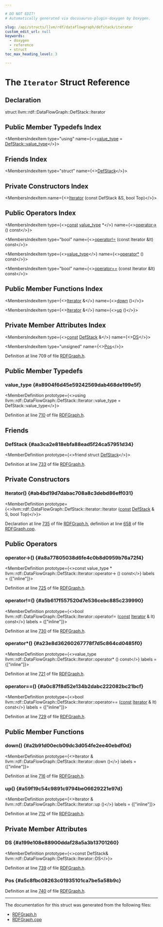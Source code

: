 ```yaml
---

# DO NOT EDIT!
# Automatically generated via docusaurus-plugin-doxygen by Doxygen.

slug: /api/structs/llvm/rdf/dataflowgraph/defstack/iterator
custom_edit_url: null
keywords:
  - doxygen
  - reference
  - struct
toc_max_heading_level: 3

---
```





# The `Iterator` Struct Reference

<DoxygenPage pluginConfig={pluginConfig}>



## Declaration

<CodeBlock>struct llvm::rdf::DataFlowGraph::DefStack::Iterator</CodeBlock>

## Public Member Typedefs Index

<MembersIndex>

<MembersIndexItem
  type="using"
  name={<><a href="#a8904f6d45e59242569dab468de199e5f">value&#95;type</a> = <a href="/docs/api/structs/llvm/rdf/nodeaddr">DefStack::value&#95;type</a></>}>
</MembersIndexItem>

</MembersIndex>

## Friends Index

<MembersIndex>

<MembersIndexItem
  type="struct"
  name={<><a href="#aa3ca2e818ebfa88ead5f24ca57951d34">DefStack</a></>}>
</MembersIndexItem>

</MembersIndex>

## Private Constructors Index

<MembersIndex>

<MembersIndexItem
  name={<><a href="#ab4bd19d7dabac708a8c3debd86eff031">Iterator</a> (const DefStack &amp;S, bool Top)</>}>
</MembersIndexItem>

</MembersIndex>

## Public Operators Index

<MembersIndex>

<MembersIndexItem
  type={<><a href="/docs/api/files/lib/lib/target/lib/target/aarch64/aarch64promoteconstant-cpp/#a90f8350fecae261c25be85d38b451bff">const</a> <a href="/docs/api/structs/llvm/rdf/nodeaddr">value&#95;type</a> &#42;</>}
  name={<><a href="#a8a77805038d6fe4c0b8d0959b76a72f4">operator-&gt;</a> () const</>}>
</MembersIndexItem>

<MembersIndexItem
  type="bool"
  name={<><a href="#a5b617f557520d7e536cebc885c239990">operator!=</a> (const Iterator &amp;It) const</>}>
</MembersIndexItem>

<MembersIndexItem
  type={<><a href="/docs/api/structs/llvm/rdf/nodeaddr">value&#95;type</a></>}
  name={<><a href="#a23e8d36260267778f7d5c864cd0485f0">operator&#42;</a> () const</>}>
</MembersIndexItem>

<MembersIndexItem
  type="bool"
  name={<><a href="#a0c87f8d52e134b2dabc222082bc21bcf">operator==</a> (const Iterator &amp;It) const</>}>
</MembersIndexItem>

</MembersIndex>

## Public Member Functions Index

<MembersIndex>

<MembersIndexItem
  type={<><a href="/docs/api/structs/llvm/rdf/dataflowgraph/defstack/#a8378215c88c684d360158d869e3f0c49">Iterator</a> &amp;</>}
  name={<><a href="#a2b91d00ecb09dc3d054fe2ee40ebdf0d">down</a> ()</>}>
</MembersIndexItem>

<MembersIndexItem
  type={<><a href="/docs/api/structs/llvm/rdf/dataflowgraph/defstack/#a8378215c88c684d360158d869e3f0c49">Iterator</a> &amp;</>}
  name={<><a href="#a59f19c54c9891c9794be06629221e97d">up</a> ()</>}>
</MembersIndexItem>

</MembersIndex>

## Private Member Attributes Index

<MembersIndex>

<MembersIndexItem
  type={<><a href="/docs/api/files/lib/lib/target/lib/target/aarch64/aarch64promoteconstant-cpp/#a90f8350fecae261c25be85d38b451bff">const</a> <a href="/docs/api/structs/llvm/rdf/dataflowgraph/defstack">DefStack</a> &amp;</>}
  name={<><a href="#a199e108e88900ddaf28a5a3b13701260">DS</a></>}>
</MembersIndexItem>

<MembersIndexItem
  type="unsigned"
  name={<><a href="#a5c8fbc08263c01935101ca7be5a58b9c">Pos</a></>}>
</MembersIndexItem>

</MembersIndex>


Definition at line 709 of file <a href="/docs/api/files/include/include/llvm/include/llvm/codegen/rdfgraph-h">RDFGraph.h</a>.

<SectionDefinition>

## Public Member Typedefs

### value&#95;type {#a8904f6d45e59242569dab468de199e5f}

<MemberDefinition
  prototype={<>using llvm::rdf::DataFlowGraph::DefStack::Iterator::value&#95;type =  DefStack::value&#95;type</>}>

Definition at line <a href="/docs/api/files/include/include/llvm/include/llvm/codegen/rdfgraph-h/#l00710">710</a> of file <a href="/docs/api/files/include/include/llvm/include/llvm/codegen/rdfgraph-h">RDFGraph.h</a>.
</MemberDefinition>

</SectionDefinition>

<SectionDefinition>

## Friends

### DefStack {#aa3ca2e818ebfa88ead5f24ca57951d34}

<MemberDefinition
  prototype={<>friend struct <a href="/docs/api/structs/llvm/rdf/dataflowgraph/defstack">DefStack</a></>}>

Definition at line <a href="/docs/api/files/include/include/llvm/include/llvm/codegen/rdfgraph-h/#l00733">733</a> of file <a href="/docs/api/files/include/include/llvm/include/llvm/codegen/rdfgraph-h">RDFGraph.h</a>.
</MemberDefinition>

</SectionDefinition>

<SectionDefinition>

## Private Constructors

### Iterator() {#ab4bd19d7dabac708a8c3debd86eff031}

<MemberDefinition
  prototype={<>llvm::rdf::DataFlowGraph::DefStack::Iterator::Iterator (<a href="/docs/api/files/lib/lib/target/lib/target/aarch64/aarch64promoteconstant-cpp/#a90f8350fecae261c25be85d38b451bff">const</a> <a href="/docs/api/structs/llvm/rdf/dataflowgraph/defstack">DefStack</a> &amp; S, bool Top)</>}>

Declaration at line <a href="/docs/api/files/include/include/llvm/include/llvm/codegen/rdfgraph-h/#l00735">735</a> of file <a href="/docs/api/files/include/include/llvm/include/llvm/codegen/rdfgraph-h">RDFGraph.h</a>, definition at line <a href="/docs/api/files/lib/lib/codegen/rdfgraph-cpp/#l00658">658</a> of file <a href="/docs/api/files/lib/lib/codegen/rdfgraph-cpp">RDFGraph.cpp</a>.
</MemberDefinition>

</SectionDefinition>

<SectionDefinition>

## Public Operators

### operator-&gt;() {#a8a77805038d6fe4c0b8d0959b76a72f4}

<MemberDefinition
  prototype={<>const value&#95;type &#42; llvm::rdf::DataFlowGraph::DefStack::Iterator::operator-&gt; () const</>}
  labels = {["inline"]}>

Definition at line <a href="/docs/api/files/include/include/llvm/include/llvm/codegen/rdfgraph-h/#l00725">725</a> of file <a href="/docs/api/files/include/include/llvm/include/llvm/codegen/rdfgraph-h">RDFGraph.h</a>.
</MemberDefinition>

### operator!=() {#a5b617f557520d7e536cebc885c239990}

<MemberDefinition
  prototype={<>bool llvm::rdf::DataFlowGraph::DefStack::Iterator::operator!= (<a href="/docs/api/files/lib/lib/target/lib/target/aarch64/aarch64promoteconstant-cpp/#a90f8350fecae261c25be85d38b451bff">const</a> <a href="/docs/api/structs/llvm/rdf/dataflowgraph/defstack/#a8378215c88c684d360158d869e3f0c49">Iterator</a> &amp; It) const</>}
  labels = {["inline"]}>

Definition at line <a href="/docs/api/files/include/include/llvm/include/llvm/codegen/rdfgraph-h/#l00730">730</a> of file <a href="/docs/api/files/include/include/llvm/include/llvm/codegen/rdfgraph-h">RDFGraph.h</a>.
</MemberDefinition>

### operator&#42;() {#a23e8d36260267778f7d5c864cd0485f0}

<MemberDefinition
  prototype={<>value&#95;type llvm::rdf::DataFlowGraph::DefStack::Iterator::operator&#42; () const</>}
  labels = {["inline"]}>

Definition at line <a href="/docs/api/files/include/include/llvm/include/llvm/codegen/rdfgraph-h/#l00721">721</a> of file <a href="/docs/api/files/include/include/llvm/include/llvm/codegen/rdfgraph-h">RDFGraph.h</a>.
</MemberDefinition>

### operator==() {#a0c87f8d52e134b2dabc222082bc21bcf}

<MemberDefinition
  prototype={<>bool llvm::rdf::DataFlowGraph::DefStack::Iterator::operator== (<a href="/docs/api/files/lib/lib/target/lib/target/aarch64/aarch64promoteconstant-cpp/#a90f8350fecae261c25be85d38b451bff">const</a> <a href="/docs/api/structs/llvm/rdf/dataflowgraph/defstack/#a8378215c88c684d360158d869e3f0c49">Iterator</a> &amp; It) const</>}
  labels = {["inline"]}>

Definition at line <a href="/docs/api/files/include/include/llvm/include/llvm/codegen/rdfgraph-h/#l00729">729</a> of file <a href="/docs/api/files/include/include/llvm/include/llvm/codegen/rdfgraph-h">RDFGraph.h</a>.
</MemberDefinition>

</SectionDefinition>

<SectionDefinition>

## Public Member Functions

### down() {#a2b91d00ecb09dc3d054fe2ee40ebdf0d}

<MemberDefinition
  prototype={<>Iterator &amp; llvm::rdf::DataFlowGraph::DefStack::Iterator::down ()</>}
  labels = {["inline"]}>

Definition at line <a href="/docs/api/files/include/include/llvm/include/llvm/codegen/rdfgraph-h/#l00716">716</a> of file <a href="/docs/api/files/include/include/llvm/include/llvm/codegen/rdfgraph-h">RDFGraph.h</a>.
</MemberDefinition>

### up() {#a59f19c54c9891c9794be06629221e97d}

<MemberDefinition
  prototype={<>Iterator &amp; llvm::rdf::DataFlowGraph::DefStack::Iterator::up ()</>}
  labels = {["inline"]}>

Definition at line <a href="/docs/api/files/include/include/llvm/include/llvm/codegen/rdfgraph-h/#l00712">712</a> of file <a href="/docs/api/files/include/include/llvm/include/llvm/codegen/rdfgraph-h">RDFGraph.h</a>.
</MemberDefinition>

</SectionDefinition>

<SectionDefinition>

## Private Member Attributes

### DS {#a199e108e88900ddaf28a5a3b13701260}

<MemberDefinition
  prototype={<>const DefStack&amp; llvm::rdf::DataFlowGraph::DefStack::Iterator::DS</>}>

Definition at line <a href="/docs/api/files/include/include/llvm/include/llvm/codegen/rdfgraph-h/#l00739">739</a> of file <a href="/docs/api/files/include/include/llvm/include/llvm/codegen/rdfgraph-h">RDFGraph.h</a>.
</MemberDefinition>

### Pos {#a5c8fbc08263c01935101ca7be5a58b9c}

<MemberDefinition
  prototype="unsigned llvm::rdf::DataFlowGraph::DefStack::Iterator::Pos">

Definition at line <a href="/docs/api/files/include/include/llvm/include/llvm/codegen/rdfgraph-h/#l00740">740</a> of file <a href="/docs/api/files/include/include/llvm/include/llvm/codegen/rdfgraph-h">RDFGraph.h</a>.
</MemberDefinition>

</SectionDefinition>

<hr/>

The documentation for this struct was generated from the following files:

<ul>
<li><a href="/docs/api/files/include/include/llvm/include/llvm/codegen/rdfgraph-h">RDFGraph.h</a></li>
<li><a href="/docs/api/files/lib/lib/codegen/rdfgraph-cpp">RDFGraph.cpp</a></li>
</ul>

</DoxygenPage>

